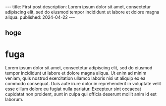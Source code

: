 <div className="p-10 prose">
---
title: First post
description: Lorem ipsum dolor sit amet, consectetur adipiscing elit, sed do eiusmod tempor incididunt ut labore et dolore magna aliqua.
published: 2024-04-22
---


## hoge
# fuga
Lorem ipsum dolor sit amet, consectetur adipiscing elit, sed do eiusmod tempor incididunt ut labore et dolore magna aliqua.
Ut enim ad minim veniam, quis nostrud exercitation ullamco laboris nisi ut aliquip ex ea commodo consequat.
Duis aute irure dolor in reprehenderit in voluptate velit esse cillum dolore eu fugiat nulla pariatur.
Excepteur sint occaecat cupidatat non proident, sunt in culpa qui officia deserunt mollit anim id est laborum.
</div>